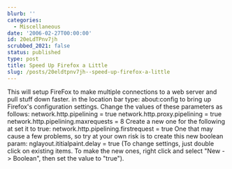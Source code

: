 ```yaml
---
blurb: ''
categories:
  - Miscellaneous
date: '2006-02-27T00:00:00'
id: 20eLdTPnv7jh
scrubbed_2021: false
status: published
type: post
title: Speed Up Firefox a Little
slug: /posts/20eldtpnv7jh--speed-up-firefox-a-little
---
```


This will setup FireFox to make multiple connections to a web
server and pull stuff down faster. in the location bar type:
about:config to bring up Firefox's configuration settings. Change
the values of these parameters as follows: network.http.pipelining
= true network.http.proxy.pipelining = true
network.http.pipelining.maxrequests = 8 Create a new one for the
following at set it to true: network.http.pipelining.firstrequest =
true One that may cause a few problems, so try at your own risk is
to create this new boolean param: nglayout.ititialpaint.delay =
true (To change settings, just double click on existing items. To
make the new ones, right click and select "New -\> Boolean", then
set the value to "true").
